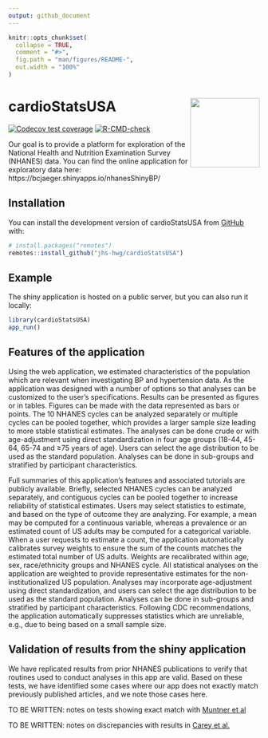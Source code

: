 ```yaml
---
output: github_document
---
```


<!-- README.md is generated from README.Rmd. Please edit that file -->

```r
knitr::opts_chunk$set(
  collapse = TRUE,
  comment = "#>",
  fig.path = "man/figures/README-",
  out.width = "100%"
)
```

# cardioStatsUSA <a href="https://jhs-hwg.github.io/cardioStatsUSA/"><img src="man/figures/logo.png" align="right" height="139" /></a>


<!-- badges: start -->
[![Codecov test coverage](https://codecov.io/gh/jhs-hwg/nhanes-shiny-bp/branch/main/graph/badge.svg)](https://app.codecov.io/gh/jhs-hwg/nhanes-shiny-bp?branch=main)
[![R-CMD-check](https://github.com/jhs-hwg/nhanes-shiny-bp/actions/workflows/R-CMD-check.yaml/badge.svg)](https://github.com/jhs-hwg/nhanes-shiny-bp/actions/workflows/R-CMD-check.yaml)
<!-- badges: end -->

Our goal is to provide a platform for exploration of the National Health and Nutrition Examination Survey (NHANES) data. You can find the online application for exploratory data here: https://bcjaeger.shinyapps.io/nhanesShinyBP/

## Installation

You can install the development version of cardioStatsUSA from [GitHub](https://github.com/) with:

``` r
# install.packages("remotes")
remotes::install_github("jhs-hwg/cardioStatsUSA")
```

## Example

The shiny application is hosted on a public server, but you can also run it locally:

```r

library(cardioStatsUSA)
app_run()

```

<!-- ## TODO list -->

<!-- - Write vignettes for tests of the app -->
<!-- - Write vignette for medication data -->
<!-- - Replication with AB's group -->
<!-- - Incorporate suppression of unreliable estimates -->
<!-- - Documentation/demos for R functions used in the app -->
<!-- - Tutorial videos -->
<!-- - Do we need to use AF weights? -->

## Features of the application

Using the web application, we estimated characteristics of the population which are relevant when investigating BP and hypertension data. As the application was designed with a number of options so that analyses can be customized to the user’s specifications. Results can be presented as figures or in tables. Figures can be made with the data represented as bars or points.  The 10 NHANES cycles can be analyzed separately or multiple cycles can be pooled together, which provides a larger sample size leading to more stable statistical estimates. The analyses can be done crude or with age-adjustment using direct standardization in four age groups (18-44, 45-64, 65-74 and ≥75 years of age).  Users can select the age distribution to be used as the standard population.  Analyses can be done in sub-groups and stratified by participant characteristics.

Full summaries of this application's features and associated tutorials are publicly available. Briefly, selected NHANES cycles can be analyzed separately, and contiguous cycles can be pooled together to increase reliability of statistical estimates. Users may select statistics to estimate, and based on the type of outcome they are analyzing. For example, a mean may be computed for a continuous variable, whereas a prevalence or an estimated count of US adults may be computed for a categorical variable. When a user requests to estimate a count, the application automatically calibrates survey weights to ensure the sum of the counts matches the estimated total number of US adults. Weights are recalibrated within age, sex, race/ethnicity groups and NHANES cycle. All statistical analyses on the application are weighted to provide representative estimates for the non-institutionalized US population. Analyses may incorporate age-adjustment using direct standardization, and users can select the age distribution to be used as the standard population. Analyses can be done in sub-groups and stratified by participant characteristics. Following CDC recommendations, the application automatically suppresses statistics which are unreliable, e.g., due to being based on a small sample size. 


## Validation of results from the shiny application

We have replicated results from prior NHANES publications to verify that routines used to conduct analyses in this app are valid. Based on these tests, we have identified some cases where our app does not exactly match previously published articles, and we note those cases here.

TO BE WRITTEN: notes on tests showing exact match with [Muntner et al](https://jamanetwork.com/journals/jama/fullarticle/2770254)

TO BE WRITTEN: notes on discrepancies with results in [Carey et al.](https://www.ahajournals.org/doi/10.1161/HYPERTENSIONAHA.118.12191) 



